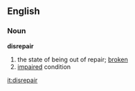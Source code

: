 == English ==
=== Noun ===
'''disrepair'''
# the state of being out of repair; [[broken]]
# [[impaired]] condition

[[it:disrepair]]
